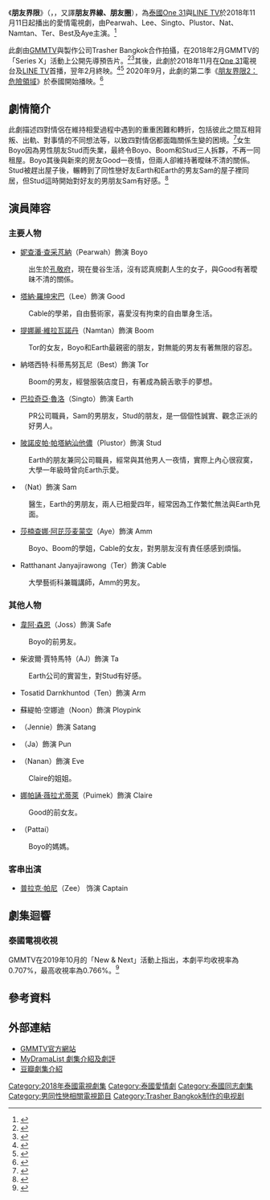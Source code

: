 {{Infobox Television
| show_name     = 朋友界限
| original_name =  {{lang|th|Friend Zone – เอาให้ชัด}}
| image         = [[File:Friend_Zone_GMMTV.png|250px]]
| caption       = 
| show_name_2   = 朋友界線<br>朋友圈
| genre         = 愛情<br>劇情
| format        = 
| based_on      = 
| creator       = 
| developer     = 
| writer        = 
| director      = Jojo Tidakorn Pookaothong
| starring      = [[妮查潘·查采芃納|妮查潘·查采芃納]]<br>[[塔納·羅坤宋巴|塔納·羅坤宋巴]]<br>[[提娜麗·維拉瓦諾丹|提娜麗·維拉瓦諾丹]]<br>納塔西特·科蒂馬努瓦尼<br>[[巴拉奇亞·魯洛|巴拉奇亞·魯洛]]<br>[[陂諾皮帕·帕塔納汕他儂|陂諾皮帕·帕塔納汕他儂]]<br>{{link-en|Nat Sakdatorn|纳特·萨克达通}}<br>[[Sarunchana_Apisamaimongkol|Sarunchana Apisamaimongkol]]<br>Ratthanant Janyajirawong
| theme_music_composer = 
| opentheme            = 
| endtheme             = 
| composer             = 
| country       = {{THA}}
| location      = {{THA}}
| language      = [[泰語|泰語]]
| num_episodes  = 12
| runtime       = 44 - 52 分鐘
| company       = [[GMMTV|GMMTV]]<br>Trasher Bangkok
| producer      = 
| channel       = [[One_31|One 31]]<br>[[GMM_25|GMM 25]]<br>[[LINE_TV|LINE TV]]
| first_run     = {{THA}}
| first_aired   = {{Start date|2018|11|11}}
| last_aired    = {{End date|2019|2|2}}
| related       = 
| preceded_by   = 
| followed_by   = [[朋友界限2：危險領域|朋友界限2：危險領域]]（2020年）
| website       = https://www.gmm25.com/shows_detail.html?id=889
| production_website = 
}}
《'''朋友界限'''》（{{lang-th|'''Friend Zone – เอาให้ชัด'''}}，{{lang-en|Friend Zone}}，又譯'''朋友界線、朋友圈'''），為[[泰國|泰國]][[One_31|One 31]]與[[LINE_TV|LINE TV]]於2018年11月11日起播出的愛情電視劇，由Pearwah、Lee、Singto、Plustor、Nat、Namtan、Ter、Best及Aye主演。<ref>{{cite web |title=เรื่องย่อ : Friend Zone เอา•ให้•ชัด |url=https://www.springnews.co.th/entertain/fiction/377643 |website=springnews.co.th |publisher=Spring News |accessdate=2020-06-21 |language=th |date=04-11-2018 |archive-date=2020-12-10 |archive-url=https://web.archive.org/web/20201210195737/https://www.springnews.co.th/entertain/fiction/377643 |dead-url=no }}</ref>

此劇由[[GMMTV|GMMTV]]與製作公司Trasher Bangkok合作拍攝，在2018年2月GMMTV的「Series X」活動上公開先導預告片。<ref>{{cite web |title=GMMTV SERIES X เปิดตัวซีรีส์สุดปังปี 2018 ทัพนักแสดงกว่า 80 ชีวิต |url=https://www.sanook.com/movie/75373/ |website=sanook.com |publisher=Sanook.com |accessdate=2020-06-21 |language=th |date=2018-02-02 |archive-date=2020-11-03 |archive-url=https://web.archive.org/web/20201103192742/https://www.sanook.com/movie/75373/ |dead-url=no }}</ref><ref>{{cite web |title="จีเอ็มเอ็มทีวี" ยกขบวนนักแสดงเปิดตัว "GMMTV SERIES X" ปี 2018 สุดปัง!!! |url=https://mgronline.com/drama/detail/9610000010827 |website=mgronline.com |publisher=Mgronline |accessdate=2020-06-21 |language=th |date=01-02-2018 |archive-date=2020-12-10 |archive-url=https://web.archive.org/web/20201210195850/https://mgronline.com/drama/detail/9610000010827 |dead-url=no }}</ref>其後，此劇於2018年11月在[[One_31|One 31]]電視台及[[LINE_TV|LINE TV]]首播，翌年2月終映。<ref>{{cite web |title=เปิดเรื่องย่อ !! "เอา-ให้-ชัด" ซีรีส์ที่ว่าด้วยเรื่อง "ฟัดแบบนัวๆ" (คลิป) |url=https://www.newtv.co.th/news/23882 |website=newtv.co.th |publisher=New18 |accessdate=2020-06-21 |language=th |date=05-11-2018 |archive-date=2020-11-30 |archive-url=https://web.archive.org/web/20201130073639/https://www.newtv.co.th/news/23882 |dead-url=no }}</ref><ref>{{cite web |title="ณัฐ" ลุ้นรีเทิร์น "สิงโต" พร้อมบทสรุปกลุ่มเพื่อนวัย 20+ ส่งท้าย "Friend Zone เอา•ให้•ชัด" |url=https://www.sanook.com/movie/84533/ |website=sanook.com |publisher=Sanook.com |accessdate=2020-06-21 |language=th |date=2019-02-02 |archive-date=2020-12-10 |archive-url=https://web.archive.org/web/20201210195807/https://www.sanook.com/movie/84533/ |dead-url=no }}</ref>
2020年9月，此劇的第二季《[[朋友界限2：危險領域|朋友界限2：危險領域]]》於泰國開始播映。<ref>{{cite web |title=GMMTV 2020年新劇資訊 |url=https://ljoesex46.pixnet.net/blog/post/357555035-gmmtv-2020%E5%B9%B4%E6%96%B0%E5%8A%87%E8%B3%87%E8%A8%8A%EF%BC%81 |website=南洋手札 |accessdate=2020-06-21 |language=zh |date=2019-10-18 |archive-date=2020-12-10 |archive-url=https://web.archive.org/web/20201210195809/https://ljoesex46.pixnet.net/blog/post/357555035-gmmtv-2020%E5%B9%B4%E6%96%B0%E5%8A%87%E8%B3%87%E8%A8%8A%EF%BC%81 |dead-url=no }}</ref>

== 劇情簡介 ==
此劇描述四對情侶在維持相愛過程中遇到的重重困難和轉折，包括彼此之間互相背叛、出軌、對事情的不同想法等，以致四對情侶都面臨關係生變的困境。<ref>{{cite web|title=‘Friend Zone’ season 2: Everything you need to know about the show|url=https://filmdaily.co/news/friend-zone/|website=Film Daily|language=en|date=|access-date=2020-07-06|archive-date=2020-12-10|archive-url=https://web.archive.org/web/20201210195930/https://filmdaily.co/news/friend-zone/|dead-url=no}}</ref>女生Boyo因為男性朋友Stud而失業，最終令Boyo、Boom和Stud三人拆夥，不再一同租屋。Boyo其後與新來的房友Good一夜情，但兩人卻維持著曖昧不清的關係。Stud被趕出屋子後，輾轉到了同性戀好友Earth和Earth的男友Sam的屋子裡同居，但Stud這時開始對好友的男朋友Sam有好感。<ref>{{cite web|title=泰劇《朋友界線／Friend Zone The Series／เอาให้ชัด》（12集完） 劇情介紹|url=https://ljoesex46.pixnet.net/blog/post/349347059-%E6%B3%B0%E5%8A%87-%E3%80%8Afriend-zone-the-series%EF%BC%8F%E0%B9%80%E0%B8%AD%E0%B8%B2%E0%B9%83%E0%B8%AB%E0%B9%89%E0%B8%8A%E0%B8%B1|website=南洋手札|language=zh|date=2019-01-27|access-date=2020-07-06|archive-date=2020-12-10|archive-url=https://web.archive.org/web/20201210195825/https://ljoesex46.pixnet.net/blog/post/349347059-%E6%B3%B0%E5%8A%87-%E3%80%8Afriend-zone-the-series%EF%BC%8F%E0%B9%80%E0%B8%AD%E0%B8%B2%E0%B9%83%E0%B8%AB%E0%B9%89%E0%B8%8A%E0%B8%B1|dead-url=no}}</ref>

== 演員陣容 ==
{{small|註：括號內的演員姓名為小名。}}
=== 主要人物 ===
* [[妮查潘·查采芃納|妮查潘·查采芃納]]（Pearwah）飾演 Boyo
: 出生於[[孔敬府|孔敬府]]，現在曼谷生活，沒有認真規劃人生的女子，與Good有著曖昧不清的關係。

* [[塔納·羅坤宋巴|塔納·羅坤宋巴]]（Lee）飾演 Good
: Cable的學弟，自由藝術家，喜愛沒有拘束的自由單身生活。

* [[提娜麗·維拉瓦諾丹|提娜麗·維拉瓦諾丹]]（Namtan）飾演 Boom
: Tor的女友，Boyo和Earth最親密的朋友，對無能的男友有著無限的容忍。

* 納塔西特·科蒂馬努瓦尼（Best）飾演 Tor
: Boom的男友，經營服裝店度日，有著成為饒舌歌手的夢想。

* [[巴拉奇亞·魯洛|巴拉奇亞·魯洛]]（Singto）飾演 Earth
: PR公司職員，Sam的男朋友，Stud的朋友，是一個個性誠實、觀念正派的好男人。

* [[陂諾皮帕·帕塔納汕他儂|陂諾皮帕·帕塔納汕他儂]]（Plustor）飾演 Stud
: Earth的朋友兼同公司職員，經常與其他男人一夜情，實際上內心很寂寞，大學一年級時曾向Earth示愛。

* {{link-en|纳特·萨克达通|Nat Sakdatorn}}（Nat）飾演 Sam
: 醫生，Earth的男朋友，兩人已相愛四年，經常因為工作繁忙無法與Earth見面。

* [[莎楠查娜·阿芘莎麦蒙空|莎楠查娜·阿芘莎麦蒙空]]（Aye）飾演 Amm
: Boyo、Boom的學姐，Cable的女友，對男朋友沒有責任感感到煩惱。

* Ratthanant Janyajirawong（Ter）飾演 Cable
: 大學藝術科兼職講師，Amm的男友。

=== 其他人物 ===
* [[韋阿·森恩|韋阿·森恩]]（Joss）飾演 Safe
: Boyo的前男友。

* 柴波爾·賈特馬特（AJ）飾演 Ta
: Earth公司的實習生，對Stud有好感。

* Tosatid Darnkhuntod（Ten）飾演 Arm

* 蘇緹帕·空娜迪（Noon）飾演 Ploypink

* {{link-th|瓦查拉·蘇克丘姆|วัชระ สุขชุม}}（Jennie）飾演 Satang 

* {{link-en|娜特慧蘭·塔美|Natthaweeranuch Thongmee}}（Ja）飾演 Pun

* {{link-th|Phakjira Kanrattanasoot|ภัคจิรา กรรรัตนสูตร}}（Nanan）飾演 Eve
: Claire的姐姐。

* [[娜帕誦·薇拉尤蒂萊|娜帕誦·薇拉尤蒂萊]]（Puimek）飾演 Claire
: Good的前女友。

* {{link-th|Nilubon Amonwitthawat|ดีใจ ดีดีดี}}（Pattai）
: Boyo的媽媽。

===客串出演===
* [[普拉克·帕尼|普拉克·帕尼]]（Zee） 饰演 Captain

== 劇集迴響 ==
=== 泰國電視收視 ===
GMMTV在2019年10月的「New & Next」活動上指出，本劇平均收視率為0.707%，最高收視率為0.766%。<ref>{{cite web|title=LIVE! GMMTV 2020 NEW & NEXT|url=https://www.facebook.com/gmmtvofficial/videos/2619404041491584|website=facebook.com|publisher=GMMTV|accessdate=2021-02-25|language=th|date=2019-10-15|archive-date=2021-01-23|archive-url=https://web.archive.org/web/20210123002141/https://www.facebook.com/gmmtvofficial/videos/2619404041491584|dead-url=no}}</ref>

== 參考資料 ==
{{reflist}}

== 外部連結 ==
* [https://www.gmm25.com/shows_detail.html?id=889 GMMTV官方網站] {{Wayback|url=https://www.gmm25.com/shows_detail.html?id=889 |date=20201210195737 }}{{th}}
* [https://mydramalist.com/27352-friend-zone/ MyDramaList 劇集介紹及劇評] {{Wayback|url=https://mydramalist.com/27352-friend-zone/ |date=20201210200009 }}{{en}}
* [https://movie.douban.com/subject/30156323/ 豆瓣劇集介紹] {{Wayback|url=https://movie.douban.com/subject/30156323/ |date=20201210195842 }}{{zh}}

{{GMMTV電視劇系列}}
[[Category:2018年泰國電視劇集|Category:2018年泰國電視劇集]]
[[Category:泰國愛情劇|Category:泰國愛情劇]]
[[Category:泰國同志劇集|Category:泰國同志劇集]]
[[Category:男同性戀相關電視節目|Category:男同性戀相關電視節目]]
[[Category:Trasher_Bangkok制作的电视剧|Category:Trasher Bangkok制作的电视剧]]